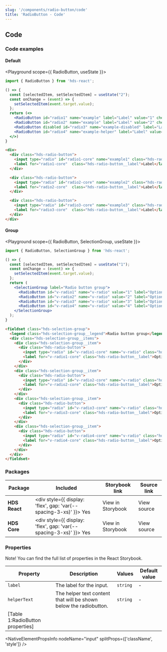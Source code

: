 ```yaml
---
slug: '/components/radio-button/code'
title: 'RadioButton - Code'
---
```




## Code

### Code examples 

#### Default
<Playground scope={{ RadioButton, useState }}>

```jsx
import { RadioButton } from 'hds-react';

() => {
  const [selectedItem, setSelectedItem] = useState("2");
  const onChange = (event) => {
    setSelectedItem(event.target.value);
  };
  return (<>
    <RadioButton id="radio1" name="example" label="Label" value="1" checked={selectedItem === "1"} onChange={onChange}/>
    <RadioButton id="radio2" name="example" label="Label" value="2" checked={selectedItem === "2"} onChange={onChange} />
    <RadioButton disabled id="radio3" name="example-disabled" label="Label" value="3" checked={selectedItem === "3"} onChange={onChange}/>
    <RadioButton id="radio4" name="example-helper" label="Label" value="4" checked={selectedItem === "4"} onChange={onChange} helperText="Helper text"/>
  </>)
}
```

```html
<div>
  <div class="hds-radio-button">
    <input type="radio" id="radio1-core" name="example1" class="hds-radio-button__input" />
    <label for="radio1-core"  class="hds-radio-button__label">Label</label>
  </div>

  <div class="hds-radio-button">
    <input type="radio" id="radio2-core" name="example2" class="hds-radio-button__input" checked />
    <label for="radio2-core"  class="hds-radio-button__label">Label</label>
  </div>

  <div class="hds-radio-button">
    <input type="radio" id="radio3-core" name="example3" class="hds-radio-button__input" disabled />
    <label for="radio3-core"  class="hds-radio-button__label">Label</label>
  </div>
</div>
```

</Playground>

#### Group
<Playground scope={{ RadioButton, SelectionGroup, useState }}>


```jsx
import { RadioButton, SelectionGroup } from 'hds-react';

() => {
  const [selectedItem, setSelectedItem] = useState("1");
  const onChange = (event) => {
    setSelectedItem(event.target.value);
  };
  return (
    <SelectionGroup label="Radio button group">
      <RadioButton id="v-radio1" name="v-radio" value="1" label="Option" checked={selectedItem === "1"} onChange={onChange} />
      <RadioButton id="v-radio2" name="v-radio" value="2" label="Option" checked={selectedItem === "2"} onChange={onChange} />
      <RadioButton id="v-radio3" name="v-radio" value="3" label="Option" checked={selectedItem === "3"} onChange={onChange} />
      <RadioButton id="v-radio4" name="v-radio" value="4" label="Option" checked={selectedItem === "4"} onChange={onChange} />
    </SelectionGroup>
  );
}
```

```html
<fieldset class="hds-selection-group">
  <legend class="hds-selection-group__legend">Radio button group</legend>
  <div class="hds-selection-group__items">
    <div class="hds-selection-group__item">
      <div class="hds-radio-button">
        <input type="radio" id="v-radio1-core" name="v-radio" class="hds-radio-button__input" value="foo" checked />
        <label for="v-radio1-core" class="hds-radio-button__label">Option</label>
      </div>
    </div>
    <div class="hds-selection-group__item">
      <div class="hds-radio-button">
        <input type="radio" id="v-radio2-core" name="v-radio" class="hds-radio-button__input" value="bar" />
        <label for="v-radio2-core" class="hds-radio-button__label">Option</label>
      </div>
    </div>
    <div class="hds-selection-group__item">
      <div class="hds-radio-button">
        <input type="radio" id="v-radio3-core" name="v-radio" class="hds-radio-button__input" value="baz" />
        <label for="v-radio3-core" class="hds-radio-button__label">Option</label>
      </div>
    </div>
    <div class="hds-selection-group__item">
      <div class="hds-radio-button">
        <input type="radio" id="v-radio4-core" name="v-radio" class="hds-radio-button__input" value="qux" />
        <label for="v-radio4-core" class="hds-radio-button__label">Option</label>
      </div>
    </div>
  </div>
</fieldset>
```

</Playground>


### Packages
| Package           | Included                                                                                        | Storybook link                                                                                                      | Source link                                                                                                                                                      |
| ----------------- | ----------------------------------------------------------------------------------------------- | ------------------------------------------------------------------------------------------------------------------- | ---------------------------------------------------------------------------------------------------------------------------------------------------------------- |
| **HDS React**     | <div style={{ display: 'flex', gap: 'var(--spacing-3-xs)' }}><IconCheckCircleFill /> Yes </div> | <Link openInNewTab openInNewTabAriaLabel="Opens in a new tab" href="/storybook/react/?path=/story/components-radiobutton--default">View in Storybook</Link> | <ExternalLink openInNewTab openInNewTabAriaLabel="Opens in a new tab" href="https://github.com/City-of-Helsinki/helsinki-design-system/tree/master/packages/react/src/components/radioButton">View source</ExternalLink> |
| **HDS Core**      | <div style={{ display: 'flex', gap: 'var(--spacing-3-xs)' }}><IconCheckCircleFill /> Yes </div> | <Link openInNewTab openInNewTabAriaLabel="Opens in a new tab" href="/storybook/core/?path=/story/components-radio-button--default">View in Storybook</Link> | <ExternalLink openInNewTab openInNewTabAriaLabel="Opens in a new tab" href="https://github.com/City-of-Helsinki/helsinki-design-system/tree/master/packages/core/src/components/radio-button">View source</ExternalLink> |

### Properties
Note! You can find the full list of properties in the <Link openInNewTab openInNewTabAriaLabel="Opens in a new tab" href="/storybook/react/?path=/story/components-radiobutton--default">React Storybook.</Link>

| Property                         | Description                                                       | Values   | Default value |
| -------------------------------- | ----------------------------------------------------------------- | -------- | ------------- |
| `label`                          | The label for the input.                                          | `string` | -             |
| `helperText`                     | The helper text content that will be shown below the radiobutton. | `string` | -             |
| [Table 1:RadioButton properties] |

<NativeElementPropsInfo
  nodeName="input"
  splitProps={['className', 'style']}
/>
